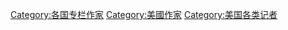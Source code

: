 [[Category:各国专栏作家|Category:各国专栏作家]]
[[Category:美國作家|Category:美國作家]]
[[Category:美国各类记者|Category:美国各类记者]]